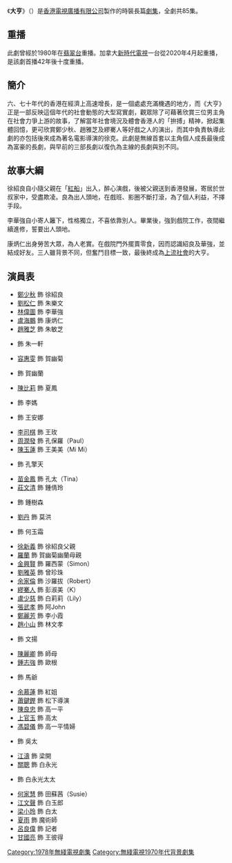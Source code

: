 {{無綫劇集 
| 中文劇名 = 大亨
| 英文劇名 = Vanity Fair
| 圖像 = Vanity Fair Logo.png
| 製作年份 = 1977年12月－1978年4月
| 海外推出日期 = 
| 翡翠台首播日期 = 1978年1月2日-4月28日
| 翡翠台首播時間 = 逢星期一至五 19:05-20:00
| 監製 = [[李添勝|李添勝]]
| 編審 = [[鄧偉雄|鄧偉雄]]、[[胡沙_(編劇)|胡沙]]
| 編劇 = [[杜良媞|杜良媞]]
| 故事 = [[杜良媞|杜良媞]]
| 編導 = [[朱克|朱　克]]、[[李欣頣|李欣頣]]、[[徐克|徐　克]]、[[招振強|招振強]]、[[冼杞然|冼杞然]]、[[林權|林　權]]
| 助理編導 = [[李仁珠|李仁珠]]、[[麥當傑|麥當傑]]
| 製作公司 = [[香港|香港]][[電視廣播有限公司|電視廣播有限公司]]
| 外景 = {{HKG-1959}}
| 集數 = 85
| 劇種 = 時裝長劇
| 主演 = [[鄭少秋|鄭少秋]]、[[劉松仁|劉松仁]]、[[林偉圖|林偉圖]]、[[盧海鵬|盧海鵬]]
| 主題曲 = 大亨
| 作曲 = [[顧嘉煇|顧嘉煇]]
| 填詞 = [[黃霑|黃　霑]]
| 主唱 = [[徐小鳳|徐小鳳]]
| 插曲 = 
| 網頁 = 
}}
《'''大亨'''》（{{lang-en|Vanity Fair}}）是[[香港|香港]][[電視廣播有限公司|電視廣播有限公司]]製作的時裝長篇[[劇集|劇集]]，全劇共85集。

== 重播 ==
此劇曾經於1980年在[[翡翠台|翡翠台]]重播。加拿大[[新時代電視|新時代電視]]一台從2020年4月起重播，是該劇首播42年後十度重播。

== 簡介 ==
六、七十年代的香港在經濟上高速增長，是一個處處充滿機遇的地方，而《大亨》正是一部反映這個年代的社會動態的大型寫實劇，觀眾除了可藉著欣賞三位男主角在社會力爭上游的故事，了解當年社會境況及體會香港人的「拚搏」精神，掀起集體回憶，更可欣賞鄭少秋、趙雅芝及繆騫人等好戲之人的演出，而其中負責執導此劇的亦包括後來成為著名電影導演的徐克。此劇是無線首套以主角個人成長最後成為富豪的長劇，與早前的三部長劇以復仇為主線的長劇與別不同。

== 故事大綱 ==
徐紹良自小隨父親在「[[紅船|紅船]]」出入，醉心演戲，後被父親送到香港發展，寄居於世叔家中，受盡欺凌。良為出人頭地，在戲班、影圈不斷打滾，為了個人利益，不擇手段。 

李華強自小寄人籬下，性格獨立，不喜依靠別人。畢業後，強到戲院工作，夜間繼續進修，誓要出人頭地。 

康炳仁出身勞苦大眾，為人老實。在戲院門外擺賣零食，因而認識紹良及華強，並結成好友。三人雖背景不同，但奮鬥目標一致，最後終成為[[上流社會|上流社會]]的大亨。

== 演員表 ==
*[[鄭少秋|鄭少秋]] 飾 徐紹良
*[[劉松仁|劉松仁]] 飾 朱樂文
*[[林偉圖|林偉圖]] 飾 李華強
*[[盧海鵬|盧海鵬]] 飾 康炳仁
*[[趙雅芝|趙雅芝]] 飾 朱敏芝
*{{box|[[關海山|關海山]]}} 飾 朱一軒
*[[容惠雯|容惠雯]] 飾 賀幽菊
*{{box|[[蘇杏璇|蘇杏璇]]}} 飾 賀幽蘭
*[[陳比莉|陳比莉]] 飾 夏鳳
*{{box|[[梁淑卿|梁淑卿]]}} 飾 李媽
*{{box|[[鄧碧雲|鄧碧雲]]}} 飾 王安娜
*[[李司棋|李司棋]] 飾 王玫
*[[周潤發|周潤發]] 飾 孔保羅（Paul）
*[[陳玉蓮|陳玉蓮]] 飾 王美美（Mi Mi）
*{{box|[[石堅|石堅]]}} 飾 孔擎天
*[[苗金鳳|苗金鳳]] 飾 孔太（Tina）
*[[莊文清|莊文清]] 飾 鍾倩玲
*{{box|[[葉夏利|葉夏利]]}} 飾 鍾樹森
*[[劉丹_(香港)|劉丹]] 飾 莫洪
*{{box|[[金雷|金雷]]}} 飾 何玉霜
*[[徐新義|徐新義]] 飾 徐紹良父親
*[[羅蘭_(香港)|羅蘭]] 飾 賀幽菊幽蘭母親
*[[金興賢|金興賢]] 飾 羅西蒙（Simon）
*[[劉雅英|劉雅英]] 飾 曾珍珠
*[[余家倫|余家倫]] 飾 沙羅拔（Robert）	
*[[繆騫人|繆騫人]] 飾 彭淑美（K）
*[[盧少慈|盧少慈]] 飾 白莉莉（Lily）
*[[張武孝|張武孝]] 飾 阿John
*[[鄭麗芳|鄭麗芳]] 飾 李小霞
*[[趙小山|趙小山]] 飾 林文孝
*{{box|[[江毅|江毅]]}} 飾 文揚
*[[陳麗卿|陳麗卿]] 飾 師母
*[[鍾志強|鍾志強]] 飾 歐根
*{{box|[[吳桐|吳桐]]}} 飾 馬爺
*[[余慕蓮|余慕蓮]] 飾 紅姐
*[[蕭鍵鏗|蕭鍵鏗]] 飾 松下導演
*[[陳良忠|陳良忠]] 飾 高一平
*[[上官玉|上官玉]] 飾 高太
*[[馮碧儀|馮碧儀]] 飾 高一平情婦
*{{box|[[歐陽莎菲|歐陽莎菲]]}} 飾 吳太
*[[江圖|江濤]] 飾 梁開
*[[關聰|關聰]] 飾 白永光
*{{box|[[余綺霞|余綺霞]]}} 飾 白永光太太
*[[何家慧|何家慧]] 飾 田蘇茜（Susie） 
*[[江文聲|江文聲]] 飾 白玉郎
*[[梁小玲|梁小玲]] 飾 白太
*[[夏雨_(香港)|夏雨]] 飾 魔術師
*[[呂良偉|呂良偉]] 飾 記者
*[[甘國亮|甘國亮]] 飾 王彼得

{{電視節目的變遷
| 電視台 = {{HKG-1959}} [[無綫電視|無綫電視]][[翡翠台|翡翠台]]
| 播放檔次 = 翡翠劇場<br>星期一至五 19:05-20:00
| 節目名稱 = 大亨 <br> （1978年1月2日 - 1978年4月28日）
| 上一節目 = [[家變_(無綫電視劇)|家變]] <br> （1977年8月1日 - 1977年12月30日）
| 下一節目 = [[強人_(電視劇)|強人]] <br> （1978年5月1日 - 1978年9月29日）
}}

{{DEFAULTSORT:V}}
[[Category:1978年無綫電視劇集|Category:1978年無綫電視劇集]]
[[Category:無綫電視1970年代背景劇集|Category:無綫電視1970年代背景劇集]]